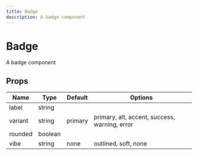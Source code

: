 ```yaml
---
title: Badge
description: A badge component
---
```

# Badge


A badge component

## Props

| Name | Type | Default | Options |
| ---- | ---- | ------- | ------- |
| label | string |  |  |
| variant | string | primary | primary, alt, accent, success, warning, error |
| rounded | boolean |  |  |
| vibe | string | none | outlined, soft, none |
